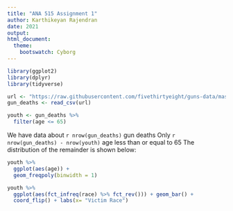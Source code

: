 ---
title: "ANA 515 Assignment 1"
author: Karthikeyan Rajendran
date: 2021
output: 
html_document:
  theme:
    bootswatch: Cyborg 
---


```{r setup, include = FALSE}

library(ggplot2)
library(dplyr)
library(tidyverse)
```

```{r, echo = FALSE}
url <- "https://raw.githubusercontent.com/fivethirtyeight/guns-data/master/full_data.csv"
gun_deaths <- read_csv(url)
```

```{r, include = FALSE}
youth <- gun_deaths %>% 
  filter(age <= 65)
```


We have data about `r nrow(gun_deaths)` gun deaths Only 
`r nrow(gun_deaths) - nrow(youth)` age less than or equal to 65 
The distribution of the remainder is shown
below:

```{r, echo = FALSE}
youth %>% 
  ggplot(aes(age)) + 
  geom_freqpoly(binwidth = 1)
```

```{r race-dist, echo = FALSE}
youth %>% 
  ggplot(aes(fct_infreq(race) %>% fct_rev())) + geom_bar() +
  coord_flip() + labs(x= "Victim Race")
```

